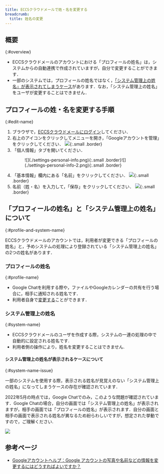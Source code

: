 ```yaml
---
title: ECCSクラウドメールで姓・名を変更する
breadcrumb:
  title: 姓名の変更
---
```



<ExcuseForAccuracy />

## 概要
{:#overview}

- ECCSクラウドメールのアカウントにおける「プロフィールの姓名」は，システムからの自動連携で作成されていますが，自分で変更することができます．
- 一部のシステムでは，プロフィールの姓名ではなく，[「システム管理上の姓名」が表示されてしまうケース](#system-name-issue)があります．なお，「システム管理上の姓名」をユーザが変更することはできません．

## プロフィールの姓・名を変更する手順
{:#edit-name}

1. ブラウザで，[ECCSクラウドメールにログイン](/google/#login)してください．
2. 右上のアイコンをクリックしてメニューを開き，「Googleアカウントを管理」をクリックしてください．
   ![](./open-setting.png){:.small .border}
3. 「個人情報」タブを開いてください．
   <figure class="gallery">![](./settings-personal-info.png){:.small .border}![](./settings-personal-info-2.png){:.small .border}</figure>
4. 「基本情報」欄内にある「名前」をクリックしてください．
   ![](./settings-profile.png){:.small .border}
5. 名前（姓・名）を入力して，「保存」をクリックしてください．
   ![](./input-name.png){:.small .border}

## 「プロフィールの姓名」と「システム管理上の姓名」について
{:#profile-and-system-name}

ECCSクラウドメールのアカウントでは，利用者が変更できる「プロフィールの姓名」と，予めシステムの処理により登録されている「システム管理上の姓名」の2つの姓名があります．

### プロフィールの姓名
{:#profile-name}

- Google Chatを利用する際や，ファイルやGoogleカレンダーの共有を行う場合に，相手に通知される姓名です．
- 利用者自身で[変更する](#edit-name)ことができます．

### システム管理上の姓名
{:#system-name}

- ECCSクラウドメールのユーザを作成する際，システムの一連の処理の中で自動的に設定される姓名です.
- 利用者側の操作により，姓名を変更することはできません.

#### システム管理上の姓名が表示されるケースについて
{:#system-name-issue}

一部のシステムを使用する際，表示される姓名が見覚えのない「システム管理上の姓名」になってしまうケースの存在が確認されています．

2022年5月の時点では，Google Chatでのみ，このような問題が確認されています．Google Chatの場合，自分の画面では「システム管理上の姓名」が表示されますが，相手の画面では「プロフィールの姓名」が表示されます．自分の画面と相手の画面で表示される姓名が異なるため紛らわしいですが，想定された挙動ですので，ご理解ください.

![](./chat-system-name.png)

## 参考ページ

- [Googleアカウントヘルプ：Google アカウントの写真や名前などの情報を変更するにはどうすればよいですか？](https://support.google.com/accounts/answer/27442?hl=ja)
